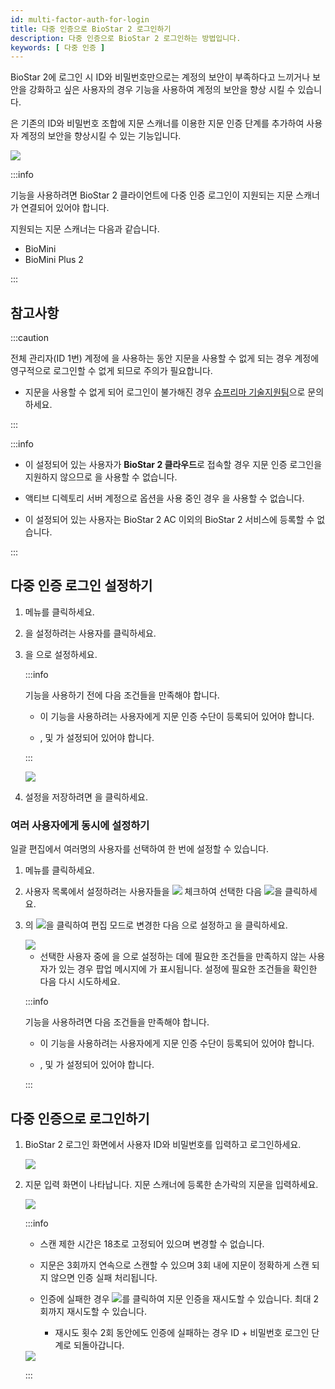 ```yaml
---
id: multi-factor-auth-for-login
title: 다중 인증으로 BioStar 2 로그인하기
description: 다중 인증으로 BioStar 2 로그인하는 방법입니다.
keywords: [ 다중 인증 ]
---
```


BioStar 2에 로그인 시 ID와 비밀번호만으로는 계정의 보안이 부족하다고 느끼거나 보안을 강화하고 싶은 사용자의 경우 <Cmd sid="common.fingerprintLogin" /> 기능을 사용하여 계정의 보안을 향상 시킬 수 있습니다.

<Cmd sid="common.fingerprintLogin" />은 기존의 ID와 비밀번호 조합에 지문 스캐너를 이용한 지문 인증 단계를 추가하여 사용자 계정의 보안을 향상시킬 수 있는 기능입니다.

<Image src='/img/en/biostar-297-login-full.png' className='none' caption />

:::info

<Cmd sid="common.fingerprintLogin" /> 기능을 사용하려면 BioStar 2 클라이언트에 다중 인증 로그인이 지원되는 지문 스캐너가 연결되어 있어야 합니다.

지원되는 지문 스캐너는 다음과 같습니다.

* BioMini
* BioMini Plus 2

:::

## 참고사항

:::caution

전체 관리자(ID 1번) 계정에 <Cmd sid="common.fingerprintLogin" />을 사용하는 동안 지문을 사용할 수 없게 되는 경우 계정에 영구적으로 로그인할 수 없게 되므로 주의가 필요합니다.

* 지문을 사용할 수 없게 되어 로그인이 불가해진 경우 [슈프리마 기술지원팀](https://support.supremainc.com)으로 문의하세요.

:::

:::info

* <Cmd sid="common.fingerprintLogin" />이 설정되어 있는 사용자가 **BioStar 2 클라우드**로 접속할 경우 지문 인증 로그인을 지원하지 않으므로 <Cmd sid="common.fingerprintLogin" />을 사용할 수 없습니다.

* 액티브 디렉토리 서버 계정으로 <Cmd sid="biostar.login" /> 옵션을 사용 중인 경우 <Cmd sid="common.fingerprintLogin" />을 사용할 수 없습니다.

* <Cmd sid="common.fingerprintLogin" />이 설정되어 있는 사용자는 BioStar 2 AC 이외의 BioStar 2 서비스에 등록할 수 없습니다.

:::

## 다중 인증 로그인 설정하기

1. <Cmd sid="common.gnb.user" /> 메뉴를 클릭하세요.

1. <Cmd sid="common.fingerprintLogin" />을 설정하려는 사용자를 클릭하세요.

1. <Cmd sid="common.fingerprintLogin" />을 <Cmd sid="user.fingerprintLogin.active" />으로 설정하세요.

    :::info

    <Cmd sid="common.fingerprintLogin" /> 기능을 사용하기 전에 다음 조건들을 만족해야 합니다.

    * 이 기능을 사용하려는 사용자에게 지문 인증 수단이 등록되어 있어야 합니다.

    * <Cmd sid="user.bioStarOperator" />, <Cmd sid="user.loginId" /> 및 <Cmd sid="common.password" />가 설정되어 있어야 합니다.

    :::

    <Image src='/img/en/biostar-multi-factor-auth-1.png' caption />

1. 설정을 저장하려면 <Cmd sid="button.apply" />을 클릭하세요.

### 여러 사용자에게 동시에 설정하기

일괄 편집에서 여러명의 사용자를 선택하여 한 번에 설정할 수 있습니다.

1. <Cmd sid="common.gnb.user" /> 메뉴를 클릭하세요.

1. 사용자 목록에서 설정하려는 사용자들을 <Image src='/img/common/ico-checkbox.png' ico /> 체크하여 선택한 다음 <Image src='/img/en/ico-batch-edit.png' ico />을 클릭하세요.

1. <Cmd sid="common.fingerprintLogin" />의 <Image src='/img/common/ico-batch-edit-activate-button.png' ico />을 클릭하여 편집 모드로 변경한 다음 <Cmd sid="user.fingerprintLogin.active" />으로 설정하고 <Cmd sid="button.ok" />을 클릭하세요.

    <Image src='/img/en/biostar-multi-factor-auth-2.png' className='none' caption />

    * 선택한 사용자 중에 <Cmd sid="common.fingerprintLogin" />을 <Cmd sid="user.fingerprintLogin.active" />으로 설정하는 데에 필요한 조건들을 만족하지 않는 사용자가 있는 경우 팝업 메시지에 <Cmd sid="user.batchedit.popup.notavailableuser" />가 표시됩니다. 설정에 필요한 조건들을 확인한 다음 다시 시도하세요.

    :::info

    <Cmd sid="common.fingerprintLogin" /> 기능을 사용하려면 다음 조건들을 만족해야 합니다.

    * 이 기능을 사용하려는 사용자에게 지문 인증 수단이 등록되어 있어야 합니다.

    * <Cmd sid="user.bioStarOperator" />, <Cmd sid="user.loginId" /> 및 <Cmd sid="common.password" />가 설정되어 있어야 합니다.

    :::

## 다중 인증으로 로그인하기

1. BioStar 2 로그인 화면에서 사용자 ID와 비밀번호를 입력하고 로그인하세요.

    <Image src='/img/en/biostar-297-login.png' caption />

1. 지문 입력 화면이 나타납니다. 지문 스캐너에 등록한 손가락의 지문을 입력하세요.

    <Image src='/img/en/biostar-297-multi-factor-auth-3.png' caption />

    :::info

    * 스캔 제한 시간은 18초로 고정되어 있으며 변경할 수 없습니다.

    * 지문은 3회까지 연속으로 스캔할 수 있으며 3회 내에 지문이 정확하게 스캔 되지 않으면 인증 실패 처리됩니다.

    * 인증에 실패한 경우 <Image src='/img/en/ico-retry.png' ico />를 클릭하여 지문 인증을 재시도할 수 있습니다. 최대 2회까지 재시도할 수 있습니다.

        * 재시도 횟수 2회 동안에도 인증에 실패하는 경우 ID + 비밀번호 로그인 단계로 되돌아갑니다.

    <Image src='/img/en/biostar-297-multi-factor-auth-fail.png' caption />

    :::